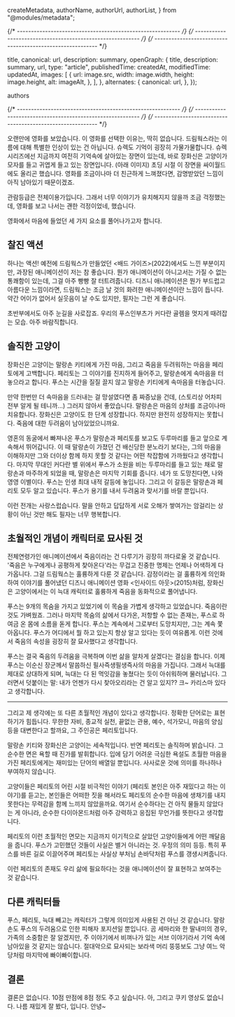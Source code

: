 

  createMetadata,
  authorName,
  authorUrl,
  authorList,
} from "@modules/metadata";


{/* ---------------------------------------------------------- */}
{/* ---------------------------------------------------------- */}
{/* ---------------------------------------------------------- */}

  title,
  canonical: url,
  description: summary,
  openGraph: {
    title,
    description: summary,
    url,
    type: "article",
    publishedTime: createdAt,
    modifiedTime: updatedAt,
    images: [
      {
        url: image.src,
        width: image.width,
        height: image.height,
        alt: imageAlt,
      },
    ],
  },
  alternates: {
    canonical: url,
  },
});

authors

<ArticleJsonLd
  useAppDir
  url={url}
  title={title}
  images={[image.src]}
  authorName={authorList}
  datePublished={createdAt}
  dateModified={updatedAt}
  publisherName={authorName}
  description={summary}
  isAccessibleForFree
/>

<ArticleHeader title={title} updatedAt={updatedAt} />

{/* ---------------------------------------------------------- */}
{/* ---------------------------------------------------------- */}
{/* ---------------------------------------------------------- */}

<ArticleImage
  img={puss0}
  alt="장화신은 고양이: 끝내주는 모험 포스터"
  caption="장화신은 고양이: 끝내주는 모험 포스터"
/>

오랜만에 영화를 보았습니다. 이 영화를 선택한 이유는, 딱히 없습니다. 드림웍스라는 이름에 대해 특별한 인상이 있는 건 아닙니다. 슈렉도 기억이 굉장히 가물가물합니다. 슈렉 시리즈에선 지금까지 여전히 기억속에 살아있는 장면이 있는데, 바로 장화신은 고양이가 모자를 들고 귀엽게 들고 있는 장면입니다. (아래 이미지) 초딩 시절 이 장면을 싸이월드에도 올리곤 했습니다. 영화를 조금이나마 더 친근하게 느껴졌다면, 감명받았던 느낌이 아직 남아있기 때문이겠죠.

<ArticleImage
  img={puss1}
  alt="슈렉 시리즈에서 고양이가 보여줬던 명장면"
  caption="슈렉 시리즈에서 고양이가 보여줬던 명장면"
/>

관람등급은 전체이용가입니다. 그래서 너무 이야기가 유치해지지 않을까 조금 걱정했는데, 영화를 보고 나서는 괜한 걱정이었네, 했습니다.

영화에서 마음에 들었던 세 가지 요소를 풀어나가고자 합니다.

## 찰진 액션

하나는 액션! 예전에 드림웍스가 만들었던 \<배드 가이즈>(2022)에서도 느낀 부분이지만, 과장된 애니메이션이 저는 참 좋습니다. 뭔가 애니메이션이 아니고서는 가질 수 없는 통쾌함이 있는데, 그걸 아주 빵빵 잘 터트려줍니다. 디즈니 애니메이션은 뭔가 부드럽고 아름다운 느낌이라면, 드림웍스는 조금 날 것의 화려한 애니메이션이란 느낌이 듭니다. 약간 어이가 없어서 실웃음이 날 수도 있지만, 필자는 그런 게 좋습니다.

<ArticleImage
  img={puss2}
  alt="엄지 손톱 밑에 끼워넣는 잔인함..."
  caption="엄지 손톱 밑에 끼워넣는 잔인함..."
/>

초반부에서도 아주 눈길을 사로잡죠. 우리의 푸스인부츠가 커다란 골렘을 멋지게 때려잡는 모습. 아주 바람직합니다.

## 솔직한 고양이

장화신은 고양이는 말랑손 키티에게 가진 마음, 그리고 죽음을 두려워하는 마음을 페리토에게 고백합니다. 페리토는 그 이야기를 진지하게 들어주고, 말랑손에게 속마음을 터놓으라고 합니다. 푸스는 시간을 질질 끌지 않고 말랑손 키티에게 속마음을 터놓습니다.

만약 한번만 더 속마음을 드러내는 걸 망설였다면 좀 짜증났을 건데, (스토리상 어차피 전부 알게 될 테니까...) 그러지 않아서 좋았습니다. 말랑손은 마음의 상처를 조금이나마 치유합니다. 장화신은 고양이도 한 단계 성장합니다. 하지만 완전히 성장하지는 못합니다. 죽음에 대한 두려움이 남아있었으니까요.

<ArticleImage
  img={puss3}
  alt="속마음을 터놓는 장화신은 고양이"
  caption="속마음을 터놓는 장화신은 고양이"
/>

영혼의 동굴에서 빠져나온 푸스가 말랑손과 페리토를 보고도 두루마리를 들고 앞으로 계속해서 뛰어갑니다. 이 때 말랑손이 가졌던 건 배신당한 분노라기 보다는, 그의 마음을 이해하지만 그와 더이상 함께 하지 못할 것 같다는 어떤 착잡함에 가까웠다고 생각합니다. 마지막 무대인 커다란 별 위에서 푸스가 소원을 비는 두루마리를 들고 있는 채로 말랑손과 마주하게 되었을 때, 말랑손은 마지막 기회를 줍니다. 네가 또 도망친다면, 나와 영영 이별이다. 푸스는 인생 최대 내적 갈등에 놓입니다. 그리고 이 갈등은 말랑손과 페리토 모두 알고 있습니다. 푸스가 용기를 내서 두려움과 맞서기를 바랄 뿐입니다.

이런 전개는 사랑스럽습니다. 말을 안하고 답답하게 서로 오해가 쌓여가는 암걸리는 상황이 아닌 것만 해도 필자는 너무 행복합니다.

## 초월적인 개념이 캐릭터로 묘사된 것

전체연령가인 애니메이션에서 죽음이라는 건 다루기가 굉장히 까다로울 것 같습니다. '죽음은 누구에게나 공평하게 찾아온다'라는 무겁고 진중한 명제는 언제나 어색하게 다가옵니다. 그걸 드림웍스는 훌륭하게 다룬 것 같습니다. 감정이라는 걸 훌륭하게 의인화하여 이야기를 풀어냈던 디즈니 애니메이션 영화 \<인사이드 아웃>(2015)처럼, 장화신은 고양이에서는 이 늑대 캐릭터로 훌륭하게 죽음을 동화적으로 풀어냅니다.

<ArticleImage
  img={puss4}
  alt="죽음을 언제나 지켜봐왔다는 늑대"
  caption="죽음을 언제나 지켜봐왔다는 늑대"
/>

푸스는 9개의 목숨을 가지고 있었기에 이 목숨을 가볍게 생각하고 있었습니다. 죽음이란 것도 가벼웠죠. 그러나 마지막 목숨의 삶에서 다가온, 저항할 수 없는 존재는, 푸스로 하여금 온 몸에 소름을 돋게 합니다. 푸스는 계속에서 그로부터 도망치지만, 그는 계속 쫓아옵니다. 푸스가 어디에서 뭘 하고 있는지 항상 알고 있다는 듯이 여유롭게. 이런 것에서 죽음의 속성을 굉장히 잘 묘사했다고 생각합니다.

푸스는 결국 죽음의 두려움을 극복하며 이번 삶을 알차게 살겠다는 결심을 합니다. 이제 푸스는 이순신 장군께서 말씀하신 필사즉생필생즉사의 마음을 가집니다. 그래서 늑대를 제대로 상대하게 되며, 늑대는 다 된 먹잇감을 놓쳤다는 듯이 아쉬워하며 물러납니다. 그러면서 덧붙이는 말: 내가 언젠가 다시 찾아오리라는 건 알고 있지?? 크~ 카리스마 있다고 생각합니다.

---

그리고 제 생각에는 또 다른 초월적인 개념이 있다고 생각합니다. 정확한 단어로는 표현하기가 힘듭니다. 무한한 자비, 종교적 실천, 끝없는 관용, 예수, 석가모니, 마음의 양심 등을 대변한다고 할까요, 그 주인공은 페리토입니다.

<ArticleImage img={puss5} alt="밝은 페리토" caption="밝은 페리토" />

말랑손 키티와 장화신은 고양이는 세속적입니다. 반면 페리토는 솔직하며 밝습니다. 그 순수한 면은 욕할 때 진가를 발휘합니다. 입에 담기 어려운 극심한 욕설도 초월한 마음을 가진 페리토에게는 재미있는 단어의 배열일 뿐입니다. 사사로운 것에 의미를 하나하나 부여하지 않습니다.

고양이들은 페리토의 어린 시절 비극적인 이야기 (페리토 본인은 아주 재밌다고 하는 이야기)를 듣고는, 본인들은 어떠한 짓을 해서라도 페리토의 순수한 마음에 생채기를 내지 못한다는 무력감을 함께 느끼지 않았을까요. 여기서 순수하다는 건 아직 물들지 않았다는 게 아니라, 순수한 다이아몬드처럼 아주 강력하고 응집된 무언가를 뜻한다고 생각합니다.

페리토의 이런 초월적인 면모는 지금까지 이기적으로 살았던 고양이들에게 어떤 깨달음을 줍니다. 푸스가 고민했던 것들이 사실은 별거 아니라는 것. 우정의 의미 등등. 특히 푸스를 바른 길로 이끌어주며 페리토는 사실상 부처님 손바닥처럼 푸스를 갱생시켜줍니다.

이런 페리토의 존재도 우리 삶에 필요하다는 것을 애니메이션이 잘 표현하고 보여주는 것 같습니다.

## 다른 캐릭터들

푸스, 페리토, 늑대 빼고는 캐릭터가 그렇게 의미있게 사용된 건 아닌 것 같습니다. 말랑손도 푸스의 두려움으로 인한 피해자 포지션일 뿐입니다. 곰 세마리와 한 딸내미의 경우, 가족의 소중함은 잘 알겠지만, 주 이야기에서 비껴나가 있는 서브 이야기라서 기억 속에 남아있을 것 같지는 않습니다. 절대악으로 묘사되는 보라색 머리 뚱뚱보도 그냥 여느 악당처럼 마지막에 빠이빠이합니다.

## 결론

결론은 없습니다. 10점 만점에 8점 정도 주고 싶습니다. 아, 그리고 쿠키 영상도 없습니다. 나름 재밌게 잘 봤다, 입니다. 안녕~
